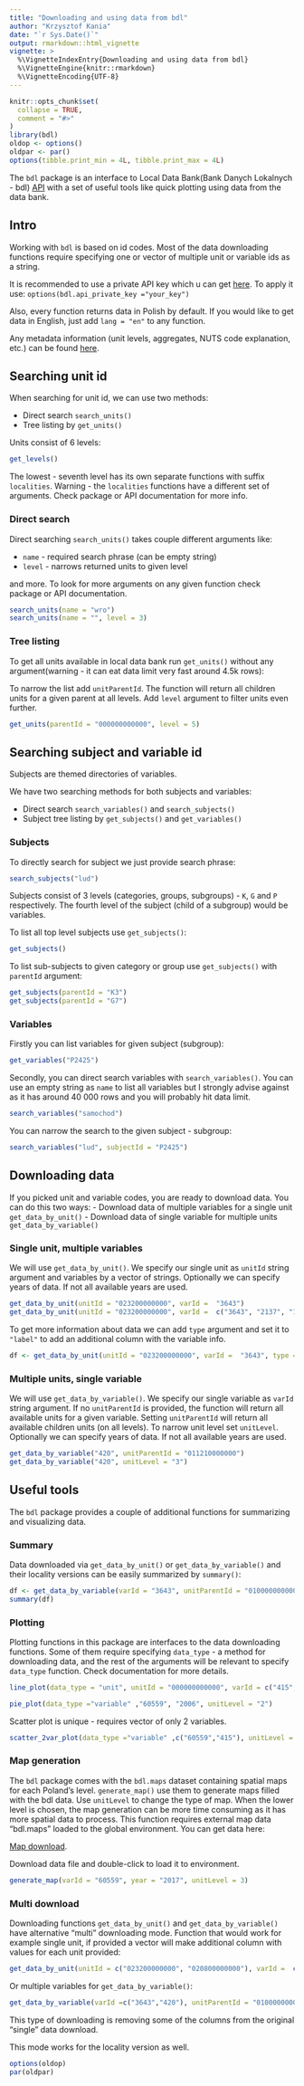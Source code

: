 ```yaml
---
title: "Downloading and using data from bdl"
author: "Krzysztof Kania"
date: "`r Sys.Date()`"
output: rmarkdown::html_vignette
vignette: >
  %\VignetteIndexEntry{Downloading and using data from bdl}
  %\VignetteEngine{knitr::rmarkdown}
  %\VignetteEncoding{UTF-8}
---
```


```r
knitr::opts_chunk$set(
  collapse = TRUE,
  comment = "#>"
)
library(bdl)
oldop <- options()
oldpar <- par()
options(tibble.print_min = 4L, tibble.print_max = 4L)
```

The `bdl` package is an interface to Local Data Bank(Bank Danych Lokalnych - bdl) [API](https://bdl.stat.gov.pl/api/v1/home) with a set of useful tools like quick 
plotting using data from the data bank.

## Intro

Working with `bdl` is based on id codes. Most of the data downloading functions require specifying one or vector of multiple unit or variable ids as a string.

It is recommended to use a private API key which u can get [here](https://bdl.stat.gov.pl/api/v1/client).
To apply it use: `options(bdl.api_private_key ="your_key")`

Also, every function returns data in Polish by default. If you would like to get data in English, just add `lang = "en"` to any function.

Any metadata information (unit levels, aggregates, NUTS code explanation, etc.) can be found [here](https://bdl.stat.gov.pl/BDL/metadane).


## Searching unit id

When searching for unit id, we can use two methods:

- Direct search `search_units()`
- Tree listing by `get_units()`

Units consist of 6 levels:
```r
get_levels()
```

The lowest - seventh level has its own separate functions with suffix `localities`. Warning - the `localities` functions have a different set of arguments. Check package or API documentation for more info.

### Direct search

Direct searching `search_units()` takes couple different arguments like:

- `name` - required search phrase (can be empty string)
- `level` - narrows returned units to given level

and more. To look for more arguments on any given function check package or API documentation.

```r
search_units(name = "wro")
search_units(name = "", level = 3)
```


### Tree listing
To get all units available in local data bank run `get_units()` without any argument(warning - it can eat data limit very fast around 4.5k rows):

To narrow the list add `unitParentId`.  The function will return all children units for a given parent at all levels. Add `level` argument to filter units even further.

```r
get_units(parentId = "000000000000", level = 5)
```


## Searching subject and variable id

Subjects are themed directories of variables. 

We have two searching methods for both subjects and variables:

- Direct search `search_variables()` and `search_subjects()`
- Subject tree listing by `get_subjects()` and `get_variables()`


### Subjects

To directly search for subject we just provide search phrase:

```r
search_subjects("lud")
```

Subjects consist of 3 levels (categories, groups, subgroups) - `K`, `G` and `P` respectively. The fourth level of the subject (child of a subgroup) would be variables.

To list all top level subjects use `get_subjects()`:
```r
get_subjects()
```

To list sub-subjects to given category or group use `get_subjects()` with `parentId` argument:
```r
get_subjects(parentId = "K3")
get_subjects(parentId = "G7")
```


### Variables

Firstly you can list variables for given subject (subgroup):
```r
get_variables("P2425")
```

Secondly, you can direct search variables with `search_variables()`. You can use an empty string as `name` to list all variables but I strongly advise against as it has around 40 000 rows and you will probably hit data limit.
```r
search_variables("samochod")
```
You can narrow the search to the given subject - subgroup:
```r
search_variables("lud", subjectId = "P2425")
```

## Downloading data
If you picked unit and variable codes, you are ready to download data. You can do this two ways:
- Download data of multiple variables for a single unit `get_data_by_unit()`
- Download data of single variable for multiple units `get_data_by_variable()`


### Single unit, multiple variables

We will use `get_data_by_unit()`. We specify our single unit as `unitId` string argument and variables by a vector of strings. Optionally we can specify years of data. If not all available years are used.

```r
get_data_by_unit(unitId = "023200000000", varId =  "3643")
get_data_by_unit(unitId = "023200000000", varId =  c("3643", "2137", "148190"))
```

To get more information about data we can add `type` argument and set it to `"label"` to add an additional column with the variable info.

```r
df <- get_data_by_unit(unitId = "023200000000", varId =  "3643", type = "label")
```


### Multiple units, single variable

We will use `get_data_by_variable()`. We specify our single variable as `varId` string argument. If no `unitParentId` is provided, the function will return all available units for a given variable. Setting `unitParentId` will return all available children units (on all levels). To narrow unit level set `unitLevel`. Optionally we can specify years of data. If not all available years are used.

```r
get_data_by_variable("420", unitParentId = "011210000000")
get_data_by_variable("420", unitLevel = "3")
```


## Useful tools

The `bdl` package provides a couple of additional functions for summarizing and visualizing data.


### Summary

Data downloaded via `get_data_by_unit()` or `get_data_by_variable()` and their locality versions can be easily summarized by `summary()`:
```r
df <- get_data_by_variable(varId = "3643", unitParentId = "010000000000")
summary(df)
```


### Plotting

Plotting functions in this package are interfaces to the data downloading functions. Some of them require specifying `data_type` - a method for downloading data, and the rest of the arguments will be relevant to specify `data_type` function. Check documentation for more details.

```r
line_plot(data_type = "unit", unitId = "000000000000", varId = c("415","420"))
```
```r
pie_plot(data_type ="variable" ,"60559", "2006", unitLevel = "2")
```

Scatter plot is unique - requires vector of only 2 variables.
```r
scatter_2var_plot(data_type ="variable" ,c("60559","415"), unitLevel = "2")
```

### Map generation

The `bdl` package comes with the `bdl.maps` dataset containing spatial maps for each Poland's level. `generate_map()` use them to generate maps filled with the bdl data. Use `unitLevel` to change the type of map. When the lower level is chosen, the map generation can be more time consuming as it has more spatial data to process.
This function requires external map data "bdl.maps" loaded to the global environment. You can get data here:

[Map download](https://github.com/statisticspoland/R_Package_to_API_BDL/releases/download/1.0.0/bdl.maps.RData).

Download data file and double-click to load it to environment.
```r
generate_map(varId = "60559", year = "2017", unitLevel = 3)
```

### Multi download

Downloading functions `get_data_by_unit()` and `get_data_by_variable()` have alternative "multi" downloading mode. Function that would work for example single unit, if provided a vector will make additional column with values for each unit provided:
```r
get_data_by_unit(unitId = c("023200000000", "020800000000"), varId =  c("3643", "2137", "148190"))
```
Or multiple variables for `get_data_by_variable()`:
```r
get_data_by_variable(varId =c("3643","420"), unitParentId = "010000000000")
```

This type of downloading is removing some of the columns from the original "single" data download.

This mode works for the locality version as well.

```r
options(oldop)
par(oldpar)
```
